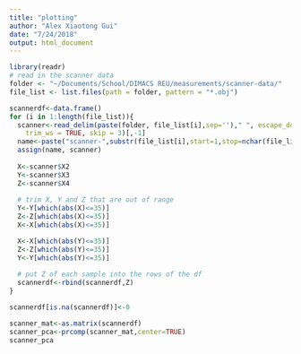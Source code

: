 ```yaml
---
title: "plotting"
author: "Alex Xiaotong Gui"
date: "7/24/2018"
output: html_document
---
```


```r
library(readr)
# read in the scanner data
folder <- "~/Documents/School/DIMACS REU/measurements/scanner-data/"
file_list <- list.files(path = folder, pattern = "*.obj")

scannerdf<-data.frame()
for (i in 1:length(file_list)){
  scanner<-read_delim(paste(folder, file_list[i],sep='')," ", escape_double = FALSE, col_names = FALSE, 
    trim_ws = TRUE, skip = 3)[,-1]
  name<-paste("scanner-",substr(file_list[i],start=1,stop=nchar(file_list[i])-4),sep ='')
  assign(name, scanner) 
  
  X<-scanner$X2
  Y<-scanner$X3
  Z<-scanner$X4
  
  # trim X, Y and Z that are out of range
  Y<-Y[which(abs(X)<=35)]
  Z<-Z[which(abs(X)<=35)]
  X<-X[which(abs(X)<=35)]

  X<-X[which(abs(Y)<=35)]
  Z<-Z[which(abs(Y)<=35)]
  Y<-Y[which(abs(Y)<=35)]
  
  # put Z of each sample into the rows of the df
  scannerdf<-rbind(scannerdf,Z)
}

scannerdf[is.na(scannerdf)]<-0
```

```r
scanner_mat<-as.matrix(scannerdf)
scanner_pca<-prcomp(scanner_mat,center=TRUE)
scanner_pca
```







